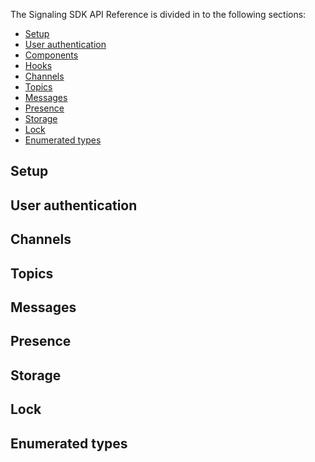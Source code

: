 <PlatformWrapper platform="react-native">

The Signaling SDK API Reference is divided in to the following sections:

* [Setup](#setup)
* [User authentication](#user-authentication)
* [Components](#components)
* [Hooks](#hooks)
* [Channels](#channels)
* [Topics](#topics)
* [Messages](#messages)
* [Presence](#presence)
* [Storage](#storage)
* [Lock](#lock)
* [Enumerated types](#enumerated-types)

## Setup
<Configuration ag_platform='react-native' />

## User authentication
<UserAuthentication ag_platform='react-native' />

<ComponentsHooks ag_platform='react-native' />

## Channels
<Channels ag_platform='react-native' />

## Topics
<Topics ag_platform='react-native' />

## Messages
<Messages ag_platform='react-native' />

## Presence
<Presence ag_platform='react-native' />

## Storage
<Storage ag_platform='react-native' />

## Lock
<Lock ag_platform='react-native' />

## Enumerated types
<Enums ag_platform='react-native' />


</PlatformWrapper>